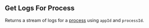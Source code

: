 ## Get Logs For Process

Returns a stream of logs for a [process](https://hathora.dev/docs/concepts/hathora-entities#process) using `appId` and `processId`.